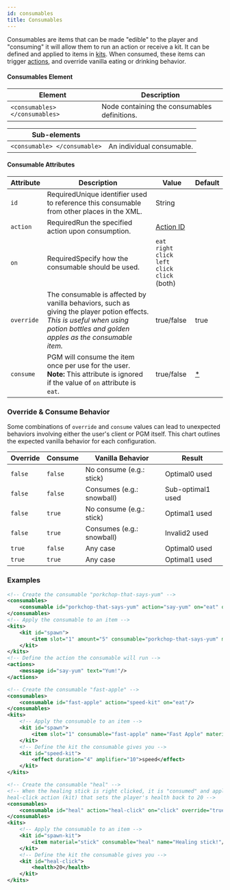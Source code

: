 ```yaml
---
id: consumables
title: Consumables
---
```


Consumables are items that can be made "edible" to the player and "consuming" it will allow them to run an action or receive a kit.
It can be defined and applied to items in [kits](/docs/modules/gear/kits).
When consumed, these items can trigger [actions](/docs/modules/mechanics/actions-triggers), and override vanilla eating or drinking behavior.

#### Consumables Element

| Element | Description |
|---|---|
| `<consumables> </consumables>` | Node containing the consumables definitions. |

| Sub-elements ||
|---|---|
| `<consumable> </consumable>` | An individual consumable. |

#### Consumable Attributes

| Attribute | Description | Value | Default |
|---|---|---|---|
| `id` | <span className="badge badge--danger">Required</span>Unique identifier used to reference this consumable from other places in the XML. | <span className="badge badge--primary">String</span> |
| `action` | <span className="badge badge--danger">Required</span>Run the specified action upon consumption. | [Action ID](/docs/modules/mechanics/actions-triggers) |
| `on` | <span className="badge badge--danger">Required</span>Specify how the consumable should be used. | `eat`<br />`right click`<br />`left click`<br />`click` (both) |
| `override` | The consumable is affected by vanilla behaviors, such as giving the player potion effects.<br />*This is useful when using potion bottles and golden apples as the consumable item.* | <span className="badge badge--primary">true/false</span> | true |
| `consume` | PGM will consume the item once per use for the user.<br />**Note:** This attribute is ignored if the value of `on` attribute is `eat`. | <span className="badge badge--primary">true/false</span> | [*](#override--consume-behavior) |

### Override & Consume Behavior
Some combinations of `override` and `consume` values can lead to unexpected behaviors involving either
the user's client or PGM itself. This chart outlines the expected vanilla behavior for each configuration.

| Override | Consume | Vanilla Behavior | Result |
|---|---|---|---|
| `false` | `false` | No consume (e.g.: stick) | <span className="badge badge--success">Optimal</span>0 used |
| `false` | `false` | Consumes (e.g.: snowball) | <span className="badge badge--warning">Sub-optimal</span>1 used |
| `false` | `true` | No consume (e.g.: stick) | <span className="badge badge--success">Optimal</span>1 used |
| `false` | `true` | Consumes (e.g.: snowball) | <span className="badge badge--danger">Invalid</span>2 used |
| `true` | `false` | Any case | <span className="badge badge--success">Optimal</span>0 used |
| `true` | `true` | Any case | <span className="badge badge--success">Optimal</span>1 used |

### Examples

```xml
<!-- Create the consumable "porkchop-that-says-yum" -->
<consumables>
    <consumable id="porkchop-that-says-yum" action="say-yum" on="eat" override="false"/>
</consumables>
<!-- Apply the consumable to an item -->
<kits>
    <kit id="spawn">
        <item slot="1" amount="5" consumable="porkchop-that-says-yum" material="pork"/>
    </kit>
</kits>
<!-- Define the action the consumable will run -->
<actions>
    <message id="say-yum" text="Yum!"/>
</actions>
```

```xml
<!-- Create the consumable "fast-apple" -->
<consumables>
    <consumable id="fast-apple" action="speed-kit" on="eat"/>
</consumables>
<kits>
    <!-- Apply the consumable to an item -->
    <kit id="spawn">
        <item slot="1" consumable="fast-apple" name="Fast Apple" material="golden apple"/>
    </kit>
    <!-- Define the kit the consumable gives you -->
    <kit id="speed-kit">
        <effect duration="4" amplifier="10">speed</effect>
    </kit>
</kits>
```

```xml
<!-- Create the consumable "heal" -->
<!-- When the healing stick is right clicked, it is "consumed" and applies the
heal-click action (kit) that sets the player's health back to 20 -->
<consumables>
    <consumable id="heal" action="heal-click" on="click" override="true" consume="true"/>
</consumables>
<kits>
    <!-- Apply the consumable to an item -->
    <kit id="spawn-kit">
        <item material="stick" consumable="heal" name="Healing stick!"/>
    </kit>
    <!-- Define the kit the consumable gives you -->
    <kit id="heal-click">
        <health>20</health>
    </kit>
</kits>
```
